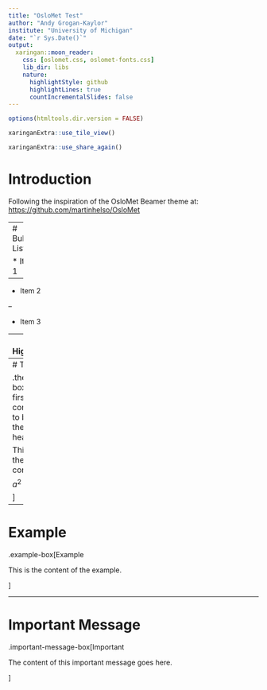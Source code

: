 ```yaml
---
title: "OsloMet Test"
author: "Andy Grogan-Kaylor"
institute: "University of Michigan"
date: "`r Sys.Date()`"
output:
  xaringan::moon_reader:
    css: [oslomet.css, oslomet-fonts.css]
    lib_dir: libs
    nature:
      highlightStyle: github
      highlightLines: true
      countIncrementalSlides: false
---
```


```r

options(htmltools.dir.version = FALSE)

xaringanExtra::use_tile_view()

xaringanExtra::use_share_again()

```

# Introduction

Following the inspiration of the OsloMet Beamer theme at: [https://github.com/martinhelso/OsloMet](https://github.com/martinhelso/OsloMet)

---
# Bulleted List

* Item 1

--

* Item 2

--

* Item 3

---
# Highlighting

This text is .highlight[highlighted].

This text is a .description[description].

---
# Theorem

.theorem-box[The first line is considered to be the theorem header.

This is the theorem content. 

$a^2 + b^2 = c^2$

]

---
# Example

.example-box[Example

This is the content of the example.

]

---
# Important Message

.important-message-box[Important 

The content of this important message goes here.

]



